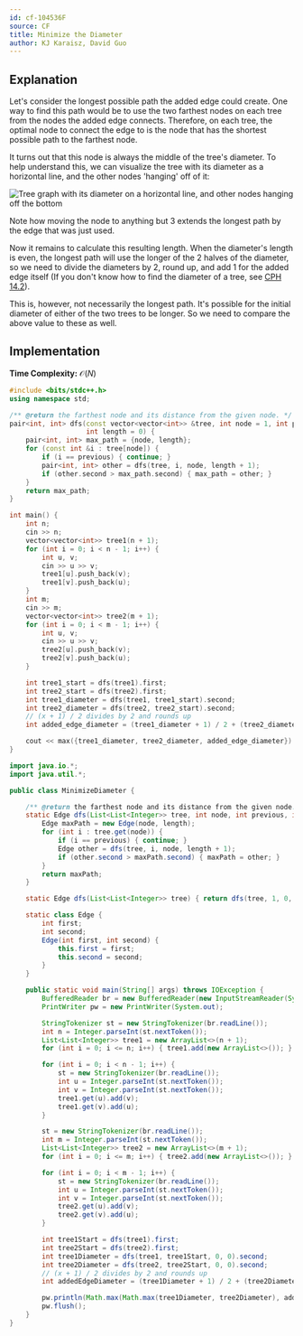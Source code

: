 ```yaml
---
id: cf-104536F
source: CF
title: Minimize the Diameter
author: KJ Karaisz, David Guo
---
```


## Explanation

Let's consider the longest possible path the added edge could create. One way to find this path would be to use the two farthest nodes on each tree from the nodes the added edge connects.
Therefore, on each tree, the optimal node to connect the edge to is the node that has the shortest possible path to the farthest node.

It turns out that this node is always the middle of the tree's diameter. To help understand this, we can visualize the tree with its diameter as a horizontal line, and the other nodes
'hanging' off of it:

![Tree graph with its diameter on a horizontal line, and other nodes hanging off the bottom](<cf-104536F/graph.png>)

Note how moving the node to anything but 3 extends the longest path by the edge that was just used.

Now it remains to calculate this resulting length. When the diameter's length is even, the longest path will use the longer of the 2 halves of the diameter,
so we need to divide the diameters by 2, round up, and add 1 for the added edge itself (If you don't know how to find the diameter of a tree, see [CPH 14.2](/CPH.pdf#page=145)).

This is, however, not necessarily the longest path. It's possible for the initial diameter of either of the two trees to be longer. So we need to compare the above value to these as well.

## Implementation

**Time Complexity:** $\mathcal{O}(N)$

<LanguageSection>
<CPPSection>

```cpp
#include <bits/stdc++.h>
using namespace std;

/** @return the farthest node and its distance from the given node. */
pair<int, int> dfs(const vector<vector<int>> &tree, int node = 1, int previous = 0,
                   int length = 0) {
	pair<int, int> max_path = {node, length};
	for (const int &i : tree[node]) {
		if (i == previous) { continue; }
		pair<int, int> other = dfs(tree, i, node, length + 1);
		if (other.second > max_path.second) { max_path = other; }
	}
	return max_path;
}

int main() {
	int n;
	cin >> n;
	vector<vector<int>> tree1(n + 1);
	for (int i = 0; i < n - 1; i++) {
		int u, v;
		cin >> u >> v;
		tree1[u].push_back(v);
		tree1[v].push_back(u);
	}
	int m;
	cin >> m;
	vector<vector<int>> tree2(m + 1);
	for (int i = 0; i < m - 1; i++) {
		int u, v;
		cin >> u >> v;
		tree2[u].push_back(v);
		tree2[v].push_back(u);
	}

	int tree1_start = dfs(tree1).first;
	int tree2_start = dfs(tree2).first;
	int tree1_diameter = dfs(tree1, tree1_start).second;
	int tree2_diameter = dfs(tree2, tree2_start).second;
	// (x + 1) / 2 divides by 2 and rounds up
	int added_edge_diameter = (tree1_diameter + 1) / 2 + (tree2_diameter + 1) / 2 + 1;

	cout << max({tree1_diameter, tree2_diameter, added_edge_diameter}) << endl;
}
```

</CPPSection>
<JavaSection>

```java
import java.io.*;
import java.util.*;

public class MinimizeDiameter {

	/** @return the farthest node and its distance from the given node. */
	static Edge dfs(List<List<Integer>> tree, int node, int previous, int length) {
		Edge maxPath = new Edge(node, length);
		for (int i : tree.get(node)) {
			if (i == previous) { continue; }
			Edge other = dfs(tree, i, node, length + 1);
			if (other.second > maxPath.second) { maxPath = other; }
		}
		return maxPath;
	}

	static Edge dfs(List<List<Integer>> tree) { return dfs(tree, 1, 0, 0); }

	static class Edge {
		int first;
		int second;
		Edge(int first, int second) {
			this.first = first;
			this.second = second;
		}
	}

	public static void main(String[] args) throws IOException {
		BufferedReader br = new BufferedReader(new InputStreamReader(System.in));
		PrintWriter pw = new PrintWriter(System.out);

		StringTokenizer st = new StringTokenizer(br.readLine());
		int n = Integer.parseInt(st.nextToken());
		List<List<Integer>> tree1 = new ArrayList<>(n + 1);
		for (int i = 0; i <= n; i++) { tree1.add(new ArrayList<>()); }

		for (int i = 0; i < n - 1; i++) {
			st = new StringTokenizer(br.readLine());
			int u = Integer.parseInt(st.nextToken());
			int v = Integer.parseInt(st.nextToken());
			tree1.get(u).add(v);
			tree1.get(v).add(u);
		}

		st = new StringTokenizer(br.readLine());
		int m = Integer.parseInt(st.nextToken());
		List<List<Integer>> tree2 = new ArrayList<>(m + 1);
		for (int i = 0; i <= m; i++) { tree2.add(new ArrayList<>()); }

		for (int i = 0; i < m - 1; i++) {
			st = new StringTokenizer(br.readLine());
			int u = Integer.parseInt(st.nextToken());
			int v = Integer.parseInt(st.nextToken());
			tree2.get(u).add(v);
			tree2.get(v).add(u);
		}

		int tree1Start = dfs(tree1).first;
		int tree2Start = dfs(tree2).first;
		int tree1Diameter = dfs(tree1, tree1Start, 0, 0).second;
		int tree2Diameter = dfs(tree2, tree2Start, 0, 0).second;
		// (x + 1) / 2 divides by 2 and rounds up
		int addedEdgeDiameter = (tree1Diameter + 1) / 2 + (tree2Diameter + 1) / 2 + 1;

		pw.println(Math.max(Math.max(tree1Diameter, tree2Diameter), addedEdgeDiameter));
		pw.flush();
	}
}
```

</JavaSection>
</LanguageSection>
